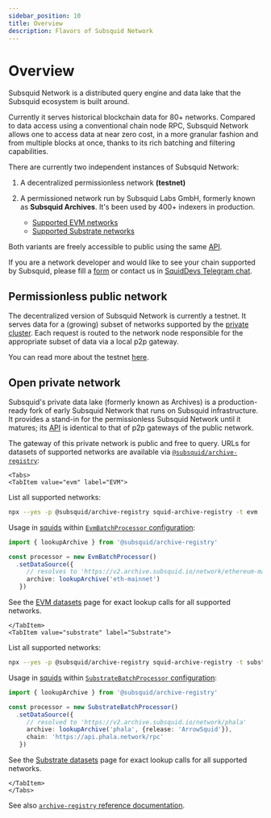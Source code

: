 ```yaml
---
sidebar_position: 10
title: Overview
description: Flavors of Subsquid Network
---
```



# Overview

Subsquid Network is a distributed query engine and data lake that the Subsquid ecosystem is built around.

Currently it serves historical blockchain data for 80+ networks. Compared to data access using a conventional chain node RPC, Subsquid Network allows one to access data at near zero cost, in a more granular fashion and from multiple blocks at once, thanks to its rich batching and filtering capabilities.

There are currently two independent instances of Subsquid Network:

1. A decentralized permissionless network **(testnet)**

2. A permissioned network run by Subsquid Labs GmbH, formerly known as **Subsquid Archives**. It's been
used by 400+ indexers in production.

   * [Supported EVM networks](/subsquid-network/reference/evm-networks)
   * [Supported Substrate networks](/subsquid-network/reference/substrate-networks)

Both variants are freely accessible to public using the same [API](/subsquid-network/reference).

If you are a network developer and would like to see your chain supported by Subsquid, please fill a [form](https://forms.gle/ioVNFiPjZgvUNunY9) or contact us in [SquidDevs Telegram chat](https://t.me/HydraDevs).

## Permissionless public network

The decentralized version of Subsquid Network is currently a testnet. It serves data for a (growing) subset of networks supported by the [private cluster](#open-private-network). Each request is routed to the network node responsible for the appropriate subset of data via a local p2p gateway.

You can read more about the testnet [here](/subsquid-network/public).

## Open private network

Subsquid's private data lake (formerly known as Archives) is a production-ready fork of early Subsquid Network that runs on Subsquid infrastructure. It provides a stand-in for the permissionless Subsquid Network until it matures; its [API](/subsquid-network/reference) is identical to that of p2p gateways of the public network.

The gateway of this private network is public and free to query. URLs for datasets of supported networks are available via [`@subsquid/archive-registry`](https://www.npmjs.com/package/@subsquid/archive-registry):

```mdx-code-block
<Tabs>
<TabItem value="evm" label="EVM">
```

List all supported networks:
```bash
npx --yes -p @subsquid/archive-registry squid-archive-registry -t evm
```
Usage in [squids](/sdk) within [`EvmBatchProcessor` configuration](/sdk/reference/processors/evm-batch/general/#set-data-source):

```ts
import { lookupArchive } from '@subsquid/archive-registry'

const processor = new EvmBatchProcessor()
  .setDataSource({
     // resolves to 'https://v2.archive.subsquid.io/network/ethereum-mainnet'
     archive: lookupArchive('eth-mainnet')
   })
```

See the [EVM datasets](/subsquid-network/reference/evm-networks/) page for exact lookup calls for all supported networks.


```mdx-code-block
</TabItem>
<TabItem value="substrate" label="Substrate">
```

List all supported networks:
```bash
npx --yes -p @subsquid/archive-registry squid-archive-registry -t substrate
```
Usage in [squids](/sdk) within [`SubstrateBatchProcessor` configuration](/sdk/reference/processors/subtrate-batch/general/#set-data-source):

```ts
import { lookupArchive } from '@subsquid/archive-registry'

const processor = new SubstrateBatchProcessor()
  .setDataSource({
     // resolved to 'https://v2.archive.subsquid.io/network/phala'
     archive: lookupArchive('phala', {release: 'ArrowSquid'}),
     chain: 'https://api.phala.network/rpc'
   })
```

See the [Substrate datasets](/subsquid-network/reference/substrate-networks/) page for exact lookup calls for all supported networks.


```mdx-code-block
</TabItem>
</Tabs>
```

See also [`archive-registry` reference documentation](/subsquid-network/reference/registry).
